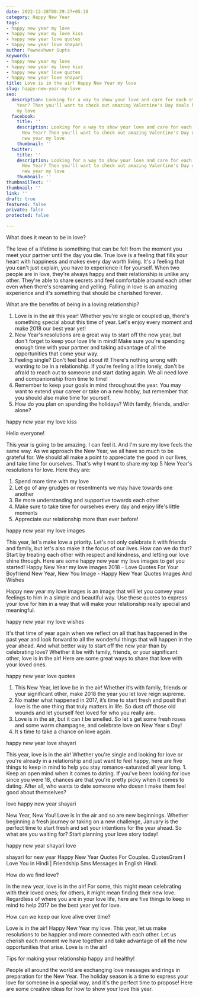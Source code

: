 ```yaml
---
date: 2022-12-28T00:29:27+05:30
category: Happy New Year
tags:
- happy new year my love
- happy new year my love kiss
- happy new year love quotes
- happy new year love shayari
author: Pawneshwer Gupta
keywords:
- happy new year my love
- happy new year my love kiss
- happy new year love quotes
- happy new year love shayari
title: Love is in the air! Happy New Year my love
slug: happy-new-year-my-love
seo:
  description: Looking for a way to show your love and care for each other this New
    Year? Then you'll want to check out amazing Valentine's Day deals happy new year
    my love
  facebook:
    title: ''
    description: Looking for a way to show your love and care for each other this
      New Year? Then you'll want to check out amazing Valentine's Day deals happy
      new year my love
    thumbnail: ''
  twitter:
    title: ''
    description: Looking for a way to show your love and care for each other this
      New Year? Then you'll want to check out amazing Valentine's Day deals happy
      new year my love
    thumbnail: ''
thumbnailText: ''
thumbnail: ''
link: ''
draft: true
featured: false
private: false
protected: false

---
```

What does it mean to be in love?

The love of a lifetime is something that can be felt from the moment you meet your partner until the day you die. True love is a feeling that fills your heart with happiness and makes every day worth living. It's a feeling that you can't just explain, you have to experience it for yourself. When two people are in love, they're always happy and their relationship is unlike any other. They're able to share secrets and feel comfortable around each other even when there's screaming and yelling. Falling in love is an amazing experience and it's something that should be cherished forever.

What are the benefits of being in a loving relationship?

1. Love is in the air this year! Whether you're single or coupled up, there's something special about this time of year. Let's enjoy every moment and make 2018 our best year yet!
2. New Year's resolutions are a great way to start off the new year, but don't forget to keep your love life in mind! Make sure you're spending enough time with your partner and taking advantage of all the opportunities that come your way.
3. Feeling single? Don't feel bad about it! There's nothing wrong with wanting to be in a relationship. If you're feeling a little lonely, don't be afraid to reach out to someone and start dating again. We all need love and companionship from time to time!
4. Remember to keep your goals in mind throughout the year. You may want to extend your career or take on a new hobby, but remember that you should also make time for yourself.
5. How do you plan on spending the holidays? With family, friends, and/or alone?

happy new year my love kiss

Hello everyone!

This year is going to be amazing. I can feel it. And I'm sure my love feels the same way. As we approach the New Year, we all have so much to be grateful for. We should all make a point to appreciate the good in our lives, and take time for ourselves. That's why I want to share my top 5 New Year's resolutions for love. Here they are:

1. Spend more time with my love
2. Let go of any grudges or resentments we may have towards one another
3. Be more understanding and supportive towards each other
4. Make sure to take time for ourselves every day and enjoy life's little moments
5. Appreciate our relationship more than ever before!

happy new year my love images

This year, let's make love a priority. Let's not only celebrate it with friends and family, but let's also make it the focus of our lives. How can we do that? Start by treating each other with respect and kindness, and letting our love shine through. Here are some happy new year my love images to get you started! Happy New Year my love images 2018 - Love Quotes For Your Boyfriend New Year, New You Image - Happy New Year Quotes Images And Wishes

Happy new year my love images is an image that will let you convey your feelings to him in a simple and beautiful way. Use these quotes to express your love for him in a way that will make your relationship really special and meaningful.

happy new year my love wishes

It's that time of year again when we reflect on all that has happened in the past year and look forward to all the wonderful things that will happen in the year ahead. And what better way to start off the new year than by celebrating love? Whether it be with family, friends, or your significant other, love is in the air! Here are some great ways to share that love with your loved ones.

happy new year love quotes

1. This New Year, let love be in the air! Whether it’s with family, friends or your significant other, make 2018 the year you let love reign supreme.
2. No matter what happened in 2017, it’s time to start fresh and posit that love is the one thing that truly matters in life. So dust off those old wounds and let yourself feel loved for who you really are.
3. Love is in the air, but it can t be smelled. So let s get some fresh roses and some warm champagne, and celebrate love on New Year s Day!
4. It s time to take a chance on love again.

happy new year love shayari

This year, love is in the air! Whether you're single and looking for love or you're already in a relationship and just want to feel happy, here are five things to keep in mind to help you stay romance-saturated all year long. 1. Keep an open mind when it comes to dating. If you've been looking for love since you were 18, chances are that you're pretty picky when it comes to dating. After all, who wants to date someone who doesn t make them feel good about themselves?

love happy new year shayari

New Year, New You! Love is in the air and so are new beginnings. Whether beginning a fresh journey or taking on a new challenge, January is the perfect time to start fresh and set your intentions for the year ahead. So what are you waiting for? Start planning your love story today!

happy new year shayari love

shayari for new year Happy New Year Quotes For Couples. QuotesGram I Love You in Hindi | Friendship Sms Messages in English Hindi.

How do we find love?

In the new year, love is in the air! For some, this might mean celebrating with their loved ones; for others, it might mean finding their new love. Regardless of where you are in your love life, here are five things to keep in mind to help 2017 be the best year yet for love.

How can we keep our love alive over time?

Love is in the air! Happy New Year my love. This year, let us make resolutions to be happier and more connected with each other. Let us cherish each moment we have together and take advantage of all the new opportunities that arise. Love is in the air!

Tips for making your relationship happy and healthy!

People all around the world are exchanging love messages and rings in preparation for the New Year. The holiday season is a time to express your love for someone in a special way, and it's the perfect time to propose! Here are some creative ideas for how to show your love this year.